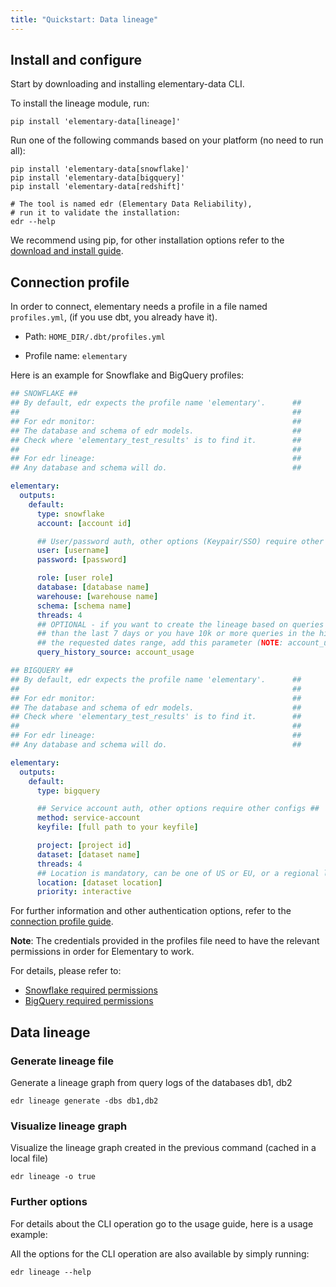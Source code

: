 ```yaml
---
title: "Quickstart: Data lineage"
---
```


## Install and configure

Start by downloading and installing elementary-data CLI.

To install the lineage module, run:

```
pip install 'elementary-data[lineage]'
```

Run one of the following commands based on your platform (no need to run all):

```
pip install 'elementary-data[snowflake]'
pip install 'elementary-data[bigquery]'
pip install 'elementary-data[redshift]'
```

```
# The tool is named edr (Elementary Data Reliability),
# run it to validate the installation:
edr --help
```

We recommend using pip, for other installation options refer to the [download and install guide](./understand-elementary/cli-install#install-and-configure).

## Connection profile

In order to connect, elementary needs a profile in a file named `profiles.yml`, (if you use dbt, you already have it).

- Path: `HOME_DIR/.dbt/profiles.yml`

- Profile name: `elementary`

Here is an example for Snowflake and BigQuery profiles:

<CodeGroup>

```yml Snowflake
## SNOWFLAKE ##
## By default, edr expects the profile name 'elementary'.      ##
##                                                             ##
## For edr monitor:                                            ##
## The database and schema of edr models.                      ##
## Check where 'elementary_test_results' is to find it.        ##
##                                                             ##
## For edr lineage:                                            ##
## Any database and schema will do.                            ##

elementary:
  outputs:
    default:
      type: snowflake
      account: [account id]

      ## User/password auth, other options (Keypair/SSO) require other configs ##
      user: [username]
      password: [password]

      role: [user role]
      database: [database name]
      warehouse: [warehouse name]
      schema: [schema name]
      threads: 4
      ## OPTIONAL - if you want to create the lineage based on queries from more
      ## than the last 7 days or you have 10k or more queries in the history pulled during
      ## the requested dates range, add this parameter (NOTE: account_usage requires more permissions, see note below).
      query_history_source: account_usage
```

```yml BigQuery
## BIGQUERY ##
## By default, edr expects the profile name 'elementary'.      ##
##                                                             ##
## For edr monitor:                                            ##
## The database and schema of edr models.                      ##
## Check where 'elementary_test_results' is to find it.        ##
##                                                             ##
## For edr lineage:                                            ##
## Any database and schema will do.                            ##

elementary:
  outputs:
    default:
      type: bigquery

      ## Service account auth, other options require other configs ##
      method: service-account
      keyfile: [full path to your keyfile]

      project: [project id]
      dataset: [dataset name]
      threads: 4
      ## Location is mandatory, can be one of US or EU, or a regional location
      location: [dataset location]
      priority: interactive
```

</CodeGroup>

For further information and other authentication options, refer to the [connection profile guide](./understand-elementary/cli-install#cli-configuration).

**Note**: The credentials provided in the profiles file need to have the relevant permissions in order for Elementary to work.

For details, please refer to:

- [Snowflake required permissions](./integrations/snowflake)
- [BigQuery required permissions](./integrations/bigquery)

## Data lineage

### Generate lineage file

Generate a lineage graph from query logs of the databases db1, db2

```shell
edr lineage generate -dbs db1,db2
```

### Visualize lineage graph

Visualize the lineage graph created in the previous command (cached in a local file)

```shell
edr lineage -o true
```

### Further options

For details about the CLI operation go to the usage guide, here is a usage example:

All the options for the CLI operation are also available by simply running:

```shell
edr lineage --help
```
